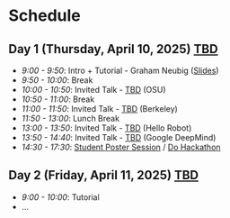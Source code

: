 # Schedule 

## Day 1 (Thursday, April 10, 2025) [TBD](https://www.cmu.edu/cohon-university-center/images/floor-plans/CUC_2.pdf)

- _9:00 - 9:50_: Intro + Tutorial - Graham Neubig ([Slides](..))
- _9:50 - 10:00_: Break
- _10:00 - 10:50_: Invited Talk - [TBD](https://ysu1989.github.io/) (OSU)
- _10:50 - 11:00_: Break
- _11:00 - 11:50_: Invited Talk - [TBD](https://www.alanesuhr.com/) (Berkeley)
- _11:50 - 13:00_: Lunch Break
- _13:00 - 13:50_: Invited Talk - [TBD](https://twitter.com/chris_j_paxton) (Hello Robot)
- _13:50 - 14:40_: Invited Talk - [TBD](https://jungyhuk.github.io/) (Google DeepMind)
- _14:30 - 17:30_: [Student Poster Session](/posters) / [Do Hackathon](/hackathon)

## Day 2 (Friday, April 11, 2025) [TBD](https://www.cmu.edu/cohon-university-center/images/floor-plans/CUC_1.pdf)
- _9:00 - 10:00_: Tutorial
- ...

